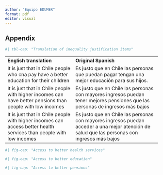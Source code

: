 ```yaml
---
author: "Equipo EDUMER"
format: pdf
editor: visual
---
```


## Appendix

```r
#| tbl-cap: "Translation of inequality justification items"
```

|                                                                                                                    |                                                                                                                                              |
|--------------------------------------------------------------------------------------------------------------------|----------------------------------------------------------------------------------------------------------------------------------------------|
| **English translation**                                                                                            | **Original Spanish**                                                                                                                         |
| It is just that in Chile people who cna pay have a better education for their children                             | Es justo que en Chile las personas que puedan pagar tengan una mejor educación para sus hijos.                                               |
| It is just that in Chile people with higher incomes can have better pensions than people with low incomes          | Es justo que en Chile las personas con mayores ingresos puedan tener mejores pensiones que las personas de ingresos más bajos                |
| It is just that in Chile people with higher incomes can access better health services than people with low incomes | Es justo que en Chile las personas con mayores ingresos puedan acceder a una mejor atención de salud que las personas con ingresos más bajos |

```r
#| fig-cap: "Access to better health services"
```

```r
#| fig-cap: "Access to better education"
```

```r
#| fig-cap: "Access to better pensions"
```
